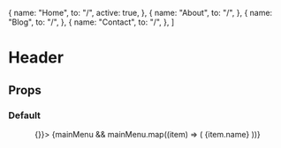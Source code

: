 
  {
    name: "Home",
    to: "/",
    active: true,
  },
  {
    name: "About",
    to: "/",
  },
  {
    name: "Blog",
    to: "/",
  },
  {
    name: "Contact",
    to: "/",
  },
]

<Meta title='components/Header' component={Header} />

# Header

## Props

<Props of={Header} />

### Default

<Preview height='250'>
  <Story name='Default'>
    <Header shadow>
      <Header.Branding to='/' ariaLabel='Back to Home'>
        <Logo />
      </Header.Branding>
      <Header.Navbar handleShowSidebar={() => {}}>
        {mainMenu &&
          mainMenu.map((item) => (
            <Header.MenuItem key={item.name} to={item.to} active={item.active}>
              {item.name}
            </Header.MenuItem>
          ))}
      </Header.Navbar>
    </Header>
  </Story>
</Preview>
